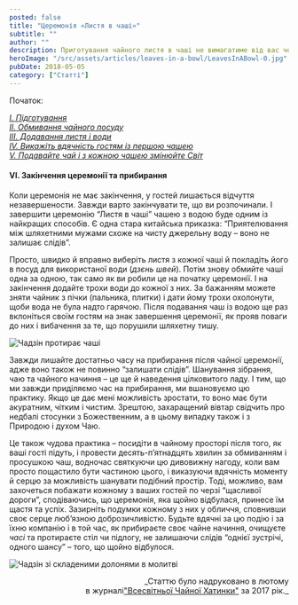 ```yaml
---
posted: false
title: "Церемонія «Листя в чаші»"
subtitle: ""
author: ""
description: Приготування чайного листя в чаші не вимагатиме від вас чогось особливого. Чай здебільшого за своєю формою буває трьох типів...
heroImage: "/src/assets/articles/leaves-in-a-bowl/LeavesInABowl-0.jpg"
pubDate: 2018-05-05
category: ["Статті"]
---
```



<section class="next-page last-line">
  Початок: 

  [_І. Підготування_](/library/leaves-in-a-bowl)   
  [_ІІ. Обмивання чайного посуду_](/library/leaves-in-a-bowl2)   
  [_III. Додавання листя і води_](/library/leaves-in-a-bowl3)   
  [_IV. Викажіть вдячність гостям із першою чашею_](/library/leaves-in-a-bowl4)   
  [_V. Подавайте чай і з кожною чашею змінюйте Світ_](/library/leaves-in-a-bowl5)
</section>

#### VI. Закінчення церемонії та прибирання

Коли церемонія не має закінчення, у гостей лишається відчуття незавершености. Завжди варто закінчувати те, що ви розпочинали. І завершити церемонію “Листя в чаші” чашею з водою буде одним із найкращих способів. Є одна стара китайська приказка: “Приятелювання між шляхетними мужами схоже на чисту джерельну воду – воно не залишає слідів”.

Просто, швидко й вправно виберіть листя з кожної чаші й покладіть його в посуд для використаної води (_дзєнь швей_). Потім знову обмийте чаші одна за одною, так само як ви робили це на початку церемонії. І на закінчення додайте трохи води до кожної з них. За бажанням можете зняти чайник з пічки (пальника, плитки) і дати йому трохи охолонути, щоби вода не була надто гарячою. Після подавання чаш із водою ще раз вклоніться своїм гостям на знак завершення церемонії, як прояв поваги до них і вибачення за те, що порушили шляхетну тишу.

<Image class="float-right" src={Image1} alt="Чадзін протирає чаші" />

Завжди лишайте достатньо часу на прибирання після чайної церемонії, адже воно також не повинно “залишати слідів”. Шанування зібрання, чаю та чайного начиння – це ще й наведення цілковитого ладу. І тим, що ми завжди приділяємо час на прибирання, ми вшановуємо цю практику. Якщо це дає мені можливість зростати, то воно має бути акуратним, чітким і чистим. Зрештою, захаращений вівтар свідчить про недбалі стосунки з Божественним, а в цьому випадку також і з Природою і духом Чаю.

Це також чудова практика – посидіти в чайному просторі після того, як ваші гості підуть, і провести десять-п’ятнадцять хвилин за обмиванням і просушкою чаш, водночас святкуючи цю дивовижну нагоду, коли вам просто пощастило бути частиною цього, і виказуючи вдячність моменту й серцю за можливість шанувати подібний простір. Тоді, можливо, вам захочеться побажати кожному з ваших гостей по черзі “щасливої дороги”, сподіваючись, що церемонія, яка щойно відбулася, принесе їм щастя та успіх. Зазирніть подумки кожному з них у обличчя, сповнивши своє серце люб’язною доброзичливістю. Будьте вдячні за цю подію і за їхню компанію і в той час, як прибираєте своє чайне начиння, очищуєте _часі_ та протираєте стіл чи підлогу, не залишаючи слідів “однієї зустрічі, одного шансу” – того, що щойно відбулося.

<Image class="align-center" src={Image2} alt="Чадзін зі складеними долонями в молитві" />

<p align="right" style="font-size: 0.9rem;">_Статтю було надруковано в лютому<br />в журналі<a title="globalteahut.org" href="http://www.globalteahut.org/" target="_blank" rel="noopener">"Всесвітньої Чайної Хатинки"</a>&nbsp;за 2017 рік._</p>